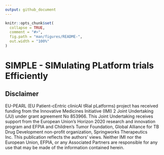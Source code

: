```yaml
---
output: github_document
---
```


<!-- README.md is generated from README.Rmd. Please edit that file -->

```r
knitr::opts_chunk$set(
  collapse = TRUE,
  comment = "#>",
  fig.path = "man/figures/README-",
  out.width = "100%"
)
```

# SIMPLE - SIMulating PLatform trials Efficiently


## Disclaimer

EU-PEARL (EU Patient-cEntric clinicAl tRial pLatforms) project has received funding from the Innovative Medicines Initiative (IMI) 2 Joint Undertaking (JU) under grant agreement No 853966. This Joint Undertaking receives support from the European Union’s Horizon 2020 research and innovation program and EFPIA and Children’s Tumor Foundation, Global Alliance for TB Drug Development non-profit organization, Springworks Therapeutics Inc. This publication reflects the authors’ views. Neither IMI nor the European Union, EFPIA, or any Associated Partners are responsible for any use that may be made of the information contained herein.
